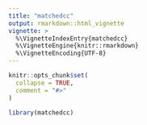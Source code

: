 ```yaml
---
title: "matchedcc"
output: rmarkdown::html_vignette
vignette: >
  %\VignetteIndexEntry{matchedcc}
  %\VignetteEngine{knitr::rmarkdown}
  %\VignetteEncoding{UTF-8}
---
```


```r
knitr::opts_chunk$set(
  collapse = TRUE,
  comment = "#>"
)
```

```r
library(matchedcc)
```
